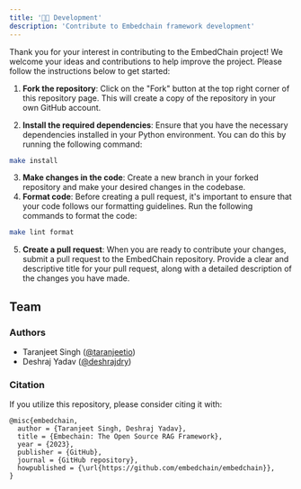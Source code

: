 ```yaml
---
title: '👨‍💻 Development'
description: 'Contribute to Embedchain framework development'
---
```


Thank you for your interest in contributing to the EmbedChain project! We welcome your ideas and contributions to help improve the project. Please follow the instructions below to get started:

1. **Fork the repository**: Click on the "Fork" button at the top right corner of this repository page. This will create a copy of the repository in your own GitHub account.

2. **Install the required dependencies**: Ensure that you have the necessary dependencies installed in your Python environment. You can do this by running the following command:

```bash
make install
```

3. **Make changes in the code**: Create a new branch in your forked repository and make your desired changes in the codebase.
4. **Format code**: Before creating a pull request, it's important to ensure that your code follows our formatting guidelines. Run the following commands to format the code:

```bash
make lint format
```

5. **Create a pull request**: When you are ready to contribute your changes, submit a pull request to the EmbedChain repository. Provide a clear and descriptive title for your pull request, along with a detailed description of the changes you have made.

## Team

### Authors

- Taranjeet Singh ([@taranjeetio](https://twitter.com/taranjeetio))
- Deshraj Yadav ([@deshrajdry](https://twitter.com/deshrajdry))

### Citation

If you utilize this repository, please consider citing it with:

```
@misc{embedchain,
  author = {Taranjeet Singh, Deshraj Yadav},
  title = {Embechain: The Open Source RAG Framework},
  year = {2023},
  publisher = {GitHub},
  journal = {GitHub repository},
  howpublished = {\url{https://github.com/embedchain/embedchain}},
}
```
